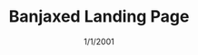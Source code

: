 ---
title: Banjaxed Landing Page
date: 1/1/2001
image: /project-images/banjaxed.png
tools: [HTML, CSS, JS]
description: >
    This landing page redesign was a proof-of-concept for replacing outsorced Wordpress
    freelancers with in-house developers in an effort to ditch Wordpress altogether.
positives:
- I was particularly proud of how accurately the animations matched the originals.
- Since this project was handled entirely by juniors, this led us to gain a lot of *painful* experience managing pull requests and merge conflicts.
negatives:
- Once the main landing page was completed, our CFO shot down the proposal for the site.
- I regret not finishing the project and the newsletter system; that would have given me
    useful exposure to PHP and server-side features.
demoUrl: /project-sites/banjaxed-project/index.html
---